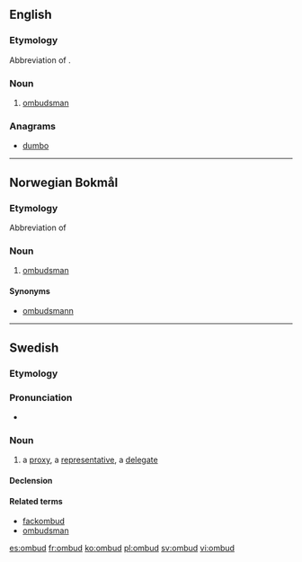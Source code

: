 ==English==

{{rfp|lang=en}}

===Etymology===
Abbreviation of {{term|ombudsman}}.

===Noun===
{{en-noun}}

# {{context|informal|lang=en}} [[ombudsman]]

===Anagrams===
* [[dumbo#English|dumbo]]

----

==Norwegian Bokmål==
{{rfp|lang=nb}}

===Etymology===
Abbreviation of {{term|ombudsmann|lang=nb}}

===Noun===
{{nb-noun-n1}}

# [[ombudsman]]

====Synonyms====
*[[ombudsmann]]

----

==Swedish==

===Etymology===
{{compound|om|bud|lang=sv}}

===Pronunciation===
* {{audio|Sv-ombud.ogg|Audio}}

===Noun===
{{sv-noun|g=n}}

# a [[proxy]], a [[representative]], a [[delegate]]

====Declension====
{{sv-noun-n-zero}}

====Related terms====
* [[fackombud]]
* [[ombudsman]]

[[es:ombud]]
[[fr:ombud]]
[[ko:ombud]]
[[pl:ombud]]
[[sv:ombud]]
[[vi:ombud]]